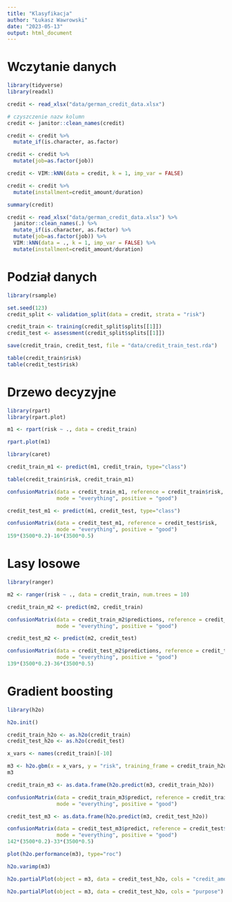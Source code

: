 ```yaml
---
title: "Klasyfikacja"
author: "Łukasz Wawrowski"
date: "2023-05-13"
output: html_document
---
```


# Wczytanie danych

```r
library(tidyverse)
library(readxl)

credit <- read_xlsx("data/german_credit_data.xlsx")

# czyszczenie nazw kolumn
credit <- janitor::clean_names(credit)

credit <- credit %>% 
  mutate_if(is.character, as.factor)

credit <- credit %>% 
  mutate(job=as.factor(job))

credit <- VIM::kNN(data = credit, k = 1, imp_var = FALSE)

credit <- credit %>% 
  mutate(installment=credit_amount/duration)

summary(credit)

```

```r
credit <- read_xlsx("data/german_credit_data.xlsx") %>% 
  janitor::clean_names(.) %>% 
  mutate_if(is.character, as.factor) %>% 
  mutate(job=as.factor(job)) %>% 
  VIM::kNN(data = ., k = 1, imp_var = FALSE) %>% 
  mutate(installment=credit_amount/duration)

```

# Podział danych

```r
library(rsample)

set.seed(123)
credit_split <- validation_split(data = credit, strata = "risk")

credit_train <- training(credit_split$splits[[1]])
credit_test <- assessment(credit_split$splits[[1]])

save(credit_train, credit_test, file = "data/credit_train_test.rda")

table(credit_train$risk)
table(credit_test$risk)

```

# Drzewo decyzyjne

```r
library(rpart)
library(rpart.plot)

m1 <- rpart(risk ~ ., data = credit_train)

rpart.plot(m1)
```
```r
library(caret)

credit_train_m1 <- predict(m1, credit_train, type="class")

table(credit_train$risk, credit_train_m1)

confusionMatrix(data = credit_train_m1, reference = credit_train$risk, 
                mode = "everything", positive = "good")
```

```r
credit_test_m1 <- predict(m1, credit_test, type="class")

confusionMatrix(data = credit_test_m1, reference = credit_test$risk, 
                mode = "everything", positive = "good")
159*(3500*0.2)-16*(3500*0.5)
```

# Lasy losowe

```r
library(ranger)

m2 <- ranger(risk ~ ., data = credit_train, num.trees = 10)

credit_train_m2 <- predict(m2, credit_train)

confusionMatrix(data = credit_train_m2$predictions, reference = credit_train$risk,
                mode = "everything", positive = "good")
```
```r
credit_test_m2 <- predict(m2, credit_test)

confusionMatrix(data = credit_test_m2$predictions, reference = credit_test$risk,
                mode = "everything", positive = "good")
139*(3500*0.2)-36*(3500*0.5)
```

# Gradient boosting

```r
library(h2o)

h2o.init()

credit_train_h2o <- as.h2o(credit_train)
credit_test_h2o <- as.h2o(credit_test)

x_vars <- names(credit_train)[-10]

m3 <- h2o.gbm(x = x_vars, y = "risk", training_frame = credit_train_h2o)
m3
```

```r
credit_train_m3 <- as.data.frame(h2o.predict(m3, credit_train_h2o))

confusionMatrix(data = credit_train_m3$predict, reference = credit_train$risk,
                mode = "everything", positive = "good")
```

```r
credit_test_m3 <- as.data.frame(h2o.predict(m3, credit_test_h2o))

confusionMatrix(data = credit_test_m3$predict, reference = credit_test$risk,
                mode = "everything", positive = "good")
142*(3500*0.2)-33*(3500*0.5)
```

```r
plot(h2o.performance(m3), type="roc")
```

```r
h2o.varimp(m3)
```

```r
h2o.partialPlot(object = m3, data = credit_test_h2o, cols = "credit_amount")
```

```r
h2o.partialPlot(object = m3, data = credit_test_h2o, cols = "purpose")
```